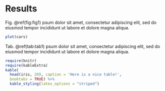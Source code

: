 # Results

Fig. \@ref(fig:fig1) psum dolor sit amet, consectetur adipiscing elit, sed do 
eiusmod tempor incididunt ut labore et dolore magna aliqua.

```r
plot(cars)
```

Tab. \@ref(tab:tab1) psum dolor sit amet, consectetur adipiscing elit, sed do 
eiusmod tempor incididunt ut labore et dolore magna aliqua.

```r
require(knitr)
require(kableExtra)
kable(
  head(iris, 20), caption = 'Here is a nice table!',
  booktabs = TRUE) %>% 
  kable_styling(latex_options = "striped")
```

